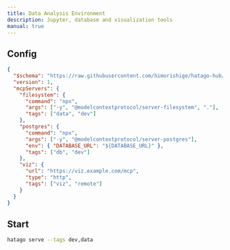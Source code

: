 ```yaml
---
title: Data Analysis Environment
description: Jupyter, database and visualization tools
manual: true
---
```


## Config

```json
{
  "$schema": "https://raw.githubusercontent.com/himorishige/hatago-hub/main/schemas/config.schema.json",
  "version": 1,
  "mcpServers": {
    "filesystem": {
      "command": "npx",
      "args": ["-y", "@modelcontextprotocol/server-filesystem", "."],
      "tags": ["data", "dev"]
    },
    "postgres": {
      "command": "npx",
      "args": ["-y", "@modelcontextprotocol/server-postgres"],
      "env": { "DATABASE_URL": "${DATABASE_URL}" },
      "tags": ["db", "dev"]
    },
    "viz": {
      "url": "https://viz.example.com/mcp",
      "type": "http",
      "tags": ["viz", "remote"]
    }
  }
}
```

## Start

```bash
hatago serve --tags dev,data
```

